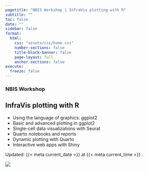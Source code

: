 ```yaml
---
pagetitle: "NBIS Workshop | InfraVis plotting with R"
subtitle: ""
toc: false
date: ""
sidebar: false
format:
  html:
    css: "assets/css/home.css"
    number-sections: false
    title-block-banner: false
    page-layout: full
    anchor-sections: false
execute:
  freeze: false
---
```


::: {.home-container}
::: {.home-grid-parent}
::: {.home-grid-child-left}

### NBIS Workshop
## InfraVis plotting with R

::: {.large}

 - Using the language of graphics: ggplot2
 - Basic and advanced plotting in ggplot2
 - Single-cell data visualizations with Seurat
 - Quarto notebooks and reports
 - Dynamic plotting with Quarto
 - Interactive web apps with Shiny

:::

::: small
Updated: {{< meta current_date >}}  at {{< meta current_time >}} .
:::

:::
:::{.home-grid-child-right}

![](assets/images/hero.webp){.nolightbox}

:::
:::
:::
